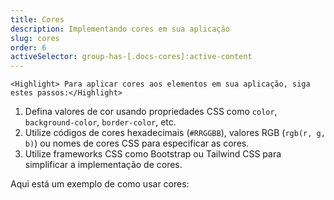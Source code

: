 ```yaml
---
title: Cores
description: Implementando cores em sua aplicação
slug: cores
order: 6
activeSelector: group-has-[.docs-cores]:active-content
---
```



<Title>Como Usar Cores</Title>

    <Highlight> Para aplicar cores aos elementos em sua aplicação, siga estes passos:</Highlight>

1. Defina valores de cor usando propriedades CSS como `color`, `background-color`, `border-color`, etc.
2. Utilize códigos de cores hexadecimais (`#RRGGBB`), valores RGB (`rgb(r, g, b)`) ou nomes de cores CSS para especificar as cores.
3. Utilize frameworks CSS como Bootstrap ou Tailwind CSS para simplificar a implementação de cores.

Aqui está um exemplo de como usar cores:
